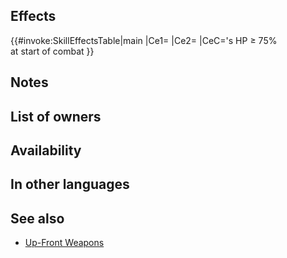 {{Weapon Infobox
|tagid=SID_正々堂々の槍
|intID=3520
|image=wep_lc142
|exclusive=0
|weaponType=Lance
|cost=200
|might=10
|range=1
|effect=At start of combat, if foe's HP ≥ 75%, grants Atk/Spd+5 to unit and neutralizes unit's penalties to Atk/Spd during combat.
|statModifiers=0,10,0,0,0
|required=Steel Lance
|next=Up-Front Lance+
|promotionRarity=5
|promotionTier=1
|properties=random_owner
}}
==Effects==
{{#invoke:SkillEffectsTable|main
|Ce1={{Eft|Temporary buffs|Atk/Spd|5}}
|Ce2={{Eft|Neutralize Penalties|Atk/Spd}}
|CeC={{Tgt|Foe}}'s HP ≥ 75%<br>at start of combat
}}
==Notes==
{{Temporary buffs}}
{{Penalty neutralization}}
==List of owners==
{{Skill Hero List}}
==Availability==
{{PassiveFocusList}}
{{PassiveDistributionList}}
{{PassiveCombatManualList}}
==In other languages==
{{OtherLanguages
|japanese=正々堂々の槍
|german=Prompte Lanze
|spanishEU=Lanza honesta
|spanishLA=Lanza honesta
|french=Lance franche
|italian=Lancia onesta
|chineseTW=堂堂正正之槍
|portuguese=Lança sincera
}}
==See also==
{{See also skills|cond=(Description LIKE '%if foe_s HP ≥ ___, grants Atk/Spd+%neutralizes unit_s penalties%' OR Description LIKE '%if foe_s HP ≥ ___, grants Atk/Spd+%neutralizes penalties%') AND WikiName NOT LIKE '%Up-Front%' AND Exclusive='1'}}
* [[Skill families/Weapons#Up-Front|Up-Front Weapons]]
{{Weapons Navbox}}